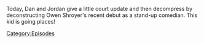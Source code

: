 {{DEFAULTSORT:
    #_EPISODE_0708:The Cuck-Destroyer Destroys The Stage
}}{{Episode
    | title           = The Cuck-Destroyer Destroys The Stage
    | caption         = Listen to this episode on [https://knowledgefight.libsyn.com/708-the-cuck-destroyer-destroys-the-stage Libsyn] [https://open.spotify.com/episode/7jg6tF1BtaxcC4JP2jWmsE Spotify]
    | episodeNumber   = 708
    | length          = 01:14:42
    | airDate         = July 30, 2022
    | previousEpisode = [[707: Dan's War]]
    | nextEpisode     = [[709: 2 Dan's 2 War]]
}}

{{Stub}}

Today, Dan and Jordan give a little court update and then decompress by deconstructing Owen Shroyer's recent debut as a stand-up comedian.  This kid is going places!

[[Category:Episodes]]
